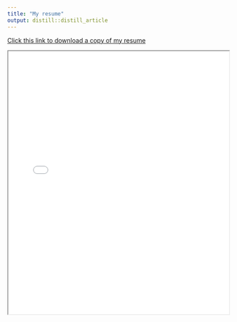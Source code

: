 ```yaml
---
title: "My resume"
output: distill::distill_article
---
```


<a href = "TrevorRomichResume3_13_2022.pdf" target = "_blank">Click this link to download a copy of my resume</a>

<iframe src="TrevorRomichResume3_13_2022.pdf" type="application/pdf#toolbar=0" width="100%" height="600px"></iframe>